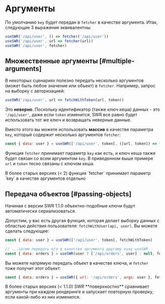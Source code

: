 # Аргументы

По умолчанию `key` будет передан в `fetcher` в качестве аргумента. Итак, следующие 3 выражения эквивалентны:

```js
useSWR('/api/user', () => fetcher('/api/user'))
useSWR('/api/user', url => fetcher(url))
useSWR('/api/user', fetcher)
```

## Множественные аргументы [#multiple-arguments]

В некоторых сценариях полезно передать несколько аргументов (может быть любое значение или объект) в `fetcher`. Например, запрос на выборку с авторизацией:

```js
useSWR('/api/user', url => fetchWithToken(url, token))
```

Это **неверно**. Поскольку идентификатор (также ключ кеша) данных - это `'/api/user'`,
даже если `token` изменится, SWR все равно будет использовать тот же ключ и возвращать неверные данные.

Вместо этого вы можете использовать **массив** в качестве параметра `key`, который содержит несколько аргументов `fetcher`:

```js
const { data: user } = useSWR(['/api/user', token], ([url, token]) => fetchWithToken(url, token))
```

Функция `fetcher` принимает параметр `key` как есть, и ключ кеша также будет связан со всем аргументом `key`. В приведенном выше примере `url` и `token` тесно связаны с ключом кеша.

<Callout emoji="⚠️">
  В более старых версиях (< 2) функция `fetcher` принимает параметр `key` в качестве аргументов отдельно
</Callout>

## Передача объектов [#passing-objects]


<Callout>
  Начиная с версии SWR 1.1.0 объектно-подобные ключи будут автоматически сериализоваться.
</Callout>

Допустим, у вас есть другая функция, которая делает выборку данных с областью действия пользователя: `fetchWithUser(api, user)`. Вы можете сделать следующее:

```js
const { data: user } = useSWR(['/api/user', token], fetchWithToken)

// ...затем передать его в качестве аргумента другому хуку useSWR
const { data: orders } = useSWR(user ? ['/api/orders', user] : null, fetchWithUser)
```

Вы можете напрямую передать объект в качестве ключа, и `fetcher` тоже получит этот объект:

```js
const { data: orders } = useSWR({ url: '/api/orders', args: user }, fetcher)
```

<Callout emoji="⚠️">
  В более старых версиях (< 1.1.0) SWR **поверхностно** сравнивает аргументы при каждом рендеринге и запускает повторную проверку, если какой-либо из них изменился.
</Callout>
